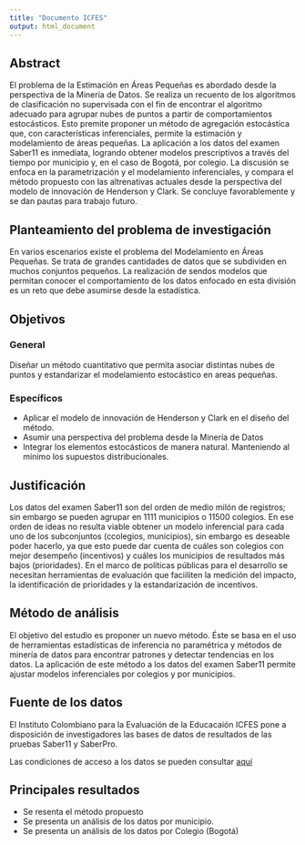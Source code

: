 ```yaml
---
title: "Documento ICFES"
output: html_document
---
```


## Abstract

El problema de la Estimación en Áreas Pequeñas es abordado desde la perspectiva de la Minería de Datos. Se realiza un recuento de los algoritmos de clasificación no supervisada con el fin de encontrar el algoritmo adecuado para agrupar nubes de puntos a partir de comportamientos estocásticos. Esto premite proponer un método de agregación estocástica que, con características inferenciales, permite la estimación y modelamiento de áreas pequeñas. La aplicación a los datos del examen Saber11 es inmediata, logrando obtener modelos prescriptivos a través del tiempo por municipio y, en el caso de Bogotá, por colegio. La discusión se enfoca en la parametrización y el modelamiento inferenciales, y compara el método propuesto con las altrenativas actuales desde la perspectiva del modelo de innovación de Henderson y Clark. Se concluye favorablemente y se dan pautas para trabajo futuro.

## Planteamiento del problema de investigación

En varios escenarios existe el problema del Modelamiento en Áreas Pequeñas. Se trata de grandes cantidades de datos que se subdividen en muchos conjuntos pequeños. La realización de sendos modelos que permitan conocer el comportamiento de los datos enfocado en esta división es un reto que debe asumirse desde la estadística. 

## Objetivos

### General

Diseñar un método cuantitativo que permita asociar distintas nubes de puntos y estandarizar el modelamiento estocástico en areas pequeñas.

### Específicos

- Aplicar el modelo de innovación de Henderson y Clark en el diseño del método.
- Asumir una perspectiva del problema desde la Minería de Datos
- Integrar los elementos estocásticos de manera natural. Manteniendo al mínimo los supuestos distribucionales.

## Justificación

Los datos del examen Saber11 son del orden de medio milón de registros; sin embargo se pueden agrupar en 1111 municipios o 11500 colegios. En ese orden de ideas no resulta viable obtener un modelo inferencial para cada uno de los subconjuntos (ccolegios, municipios), sin embargo es deseable poder hacerlo, ya que esto puede dar cuenta de cuáles son colegios con mejor desempeño (incentivos) y cuáles los municipios de resultados más bajos (prioridades). En el marco de políticas públicas para el desarrollo se necesitan herramientas de evaluación que faciiliten la medición del impacto, la identificación de prioridades y la estandarización de incentivos.

## Método de análisis

El objetivo del estudio es proponer un nuevo método. Éste se basa en el uso de herramientas estadísticas de inferencia no paramétrica y métodos de minería de datos para encontrar patrones y detectar tendencias en los datos. La aplicación de este método a los datos del examen Saber11 permite ajustar modelos inferenciales por colegios y por municipios.

## Fuente de los datos

El Instituto Colombiano para la Evaluación de la Educacaión ICFES pone a disposición de investigadores las bases de datos de resultados de las pruebas Saber11 y SaberPro.

Las condiciones de acceso a los datos se pueden consultar [aquí](http://www.icfes.gov.co/investigacion/acceso-a-bases-de-datos)

## Principales resultados

- Se resenta el método propuesto
- Se presenta un análisis de los datos por municipio.
- Se presenta un análisis de los datos por Colegio (Bogotá)



